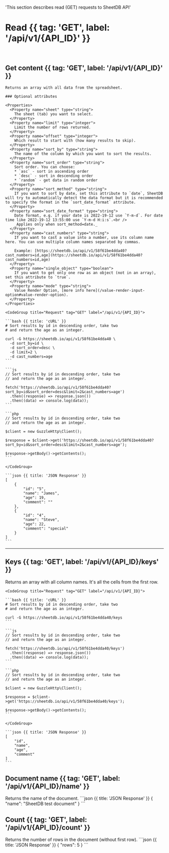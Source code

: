   'This section describes read (GET) requests to SheetDB API'

# Read {{ tag: 'GET', label: '/api/v1/{API_ID}' }}

<br />

## Get content {{ tag: 'GET', label: '/api/v1/{API_ID}' }}

<Row>
  <Col>

    Returns an array with all data from the spreadsheet.

    ### Optional attributes

    <Properties>
      <Property name="sheet" type="string">
        The sheet (tab) you want to select.
      </Property>
      <Property name="limit" type="integer">
        Limit the number of rows returned.
      </Property>
      <Property name="offset" type="integer">
        Which result to start with (how many results to skip).
      </Property>
      <Property name="sort_by" type="string">
        The name of the column by which you want to sort the results.
      </Property>
      <Property name="sort_order" type="string">
        Sort order. You can choose:
        * `asc` - sort in ascending order
        * `desc` - sort in descending order
        * `random` - get data in random order
      </Property>
      <Property name="sort_method" type="string">
        If you want to sort by date, set this attribute to `date`, SheetDB will try to automatically detect the data format but it is recommended to specify the format in the `sort_date_format` attribute.
      </Property>
      <Property name="sort_date_format" type="string">
        Date format, e.g. if your date is 2022-19-12 use `Y-m-d`. For date time like 2022-19-12 13:55:00 use `Y-m-d H:i:s`.<br />
        _Applies only when sort_method=date._
      </Property>
      <Property name="cast_numbers" type="string">
        If you want to cast a value into a number, use its column name here. You can use multiple column names separated by commas.
        
        Example: [https://sheetdb.io/api/v1/58f61be4dda40?cast_numbers=id,age](https://sheetdb.io/api/v1/58f61be4dda40?cast_numbers=id,age)
      </Property>
      <Property name="single_object" type="boolean">
        If you want to get only one row as an object (not in an array), set this attribute to `true`.
      </Property>
      <Property name="mode" type="string">
        Value Render Option, [more info here](/value-render-input-option#value-render-option).
      </Property>
    </Properties>

  </Col>
  <Col>

    <CodeGroup title="Request" tag="GET" label="/api/v1/{API_ID}">

    ```bash {{ title: 'cURL' }}
    # Sort results by id in descending order, take two
    # and return the age as an integer.

    curl -G https://sheetdb.io/api/v1/58f61be4dda40 \
      -d sort_by=id \
      -d sort_order=desc \
      -d limit=2 \
      -d cast_numbers=age
    ```

    ```js
    // Sort results by id in descending order, take two
    // and return the age as an integer.

    fetch('https://sheetdb.io/api/v1/58f61be4dda40?sort_by=id&sort_order=desc&limit=2&cast_numbers=age')
      .then((response) => response.json())
      .then((data) => console.log(data));
    ```

    ```php
    // Sort results by id in descending order, take two
    // and return the age as an integer.

    $client = new GuzzleHttp\Client();

    $response = $client->get('https://sheetdb.io/api/v1/58f61be4dda40?sort_by=id&sort_order=desc&limit=2&cast_numbers=age');

    $response->getBody()->getContents();
    ```

    </CodeGroup>

    ```json {{ title: 'JSON Response' }}
    [
        {
            "id": "5",
            "name": "James",
            "age": 19,
            "comment": ""
        },
        {
            "id": "4",
            "name": "Steve",
            "age": 22,
            "comment": "special"
        }
    ]
    ```

  </Col>
</Row>

---

## Keys {{ tag: 'GET', label: '/api/v1/{API_ID}/keys' }}

<Row>
  <Col>
    Returns an array with all column names. It's all the cells from the first row.
  </Col>
  <Col sticky>

    <CodeGroup title="Request" tag="GET" label="/api/v1/{API_ID}">

    ```bash {{ title: 'cURL' }}
    # Sort results by id in descending order, take two
    # and return the age as an integer.

    curl -G https://sheetdb.io/api/v1/58f61be4dda40/keys
    ```

    ```js
    // Sort results by id in descending order, take two
    // and return the age as an integer.

    fetch('https://sheetdb.io/api/v1/58f61be4dda40/keys')
      .then((response) => response.json())
      .then((data) => console.log(data));
    ```

    ```php
    // Sort results by id in descending order, take two
    // and return the age as an integer.

    $client = new GuzzleHttp\Client();

    $response = $client->get('https://sheetdb.io/api/v1/58f61be4dda40/keys');

    $response->getBody()->getContents();
    ```

    </CodeGroup>

    ```json {{ title: 'JSON Response' }}
    [
        "id",
        "name",
        "age",
        "comment"
    ]
    ```

  </Col>
</Row>

## Document name {{ tag: 'GET', label: '/api/v1/{API_ID}/name' }}

<Row>
  <Col>
    Returns the name of the document.
  </Col>
  <Col>
    ```json {{ title: 'JSON Response' }}
    {
        "name": "SheetDB test document"
    }
    ```
  </Col>
</Row>

## Count {{ tag: 'GET', label: '/api/v1/{API_ID}/count' }}

<Row>
  <Col>
    Returns the number of rows in the document (without first row).
  </Col>
  <Col>
    ```json {{ title: 'JSON Response' }}
    {
        "rows": 5
    }
    ```
  </Col>
</Row>
